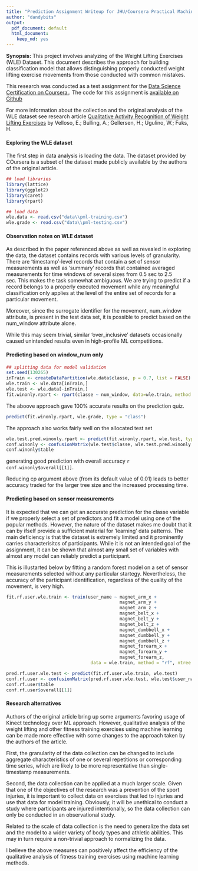 ```yaml
---
title: "Prediction Assignment Writeup for JHU/Coursera Practical Machine Learning Class"
author: "dandybits"
output:
  pdf_document: default
  html_document:
    keep_md: yes
---
```

**Synopsis:** This project involves analyzing of the Weight Lifting Exercises (WLE) Dataset. This document describes the approach for building classification model that allows distinguishing properly conducted weight lifting exercise movements from those conducted with common mistakes. 

This research was conducted as a test assignment for the [Data Science Certification on Coursera.](https://www.coursera.org/specializations/jhudatascienc). The code for this assignment is [available on Github](https://github.com/dandybits/ml4wle)  

For more information about the collection and the original analysis of the WLE dataset see research article [Qualitative Activity Recognition of Weight Lifting Exercises]( http://groupware.les.inf.puc-rio.br/har#weight_lifting_exercises#ixzz3ylUwfOl8) by Velloso, E.; Bulling, A.; Gellersen, H.; Ugulino, W.; Fuks, H. 

#### Exploring the WLE dataset 

The first step in data analysis is loading the data. The dataset provided by COursera is a subset of the dataset made publicly available by the authors of the original article. 

```r
## load libraries
library(lattice)
library(ggplot2)
library(caret)
library(rpart)

## load data 
wle.data <- read.csv("data\\pml-training.csv")
wle.grade <- read.csv("data\\pml-testing.csv")

```

#### Observation notes on WLE dataset 

As described in the paper referenced above as well as revealed in exploring the data, the dataset contains records with various levels of granularity. There are 'timestamp'-level records that contain a set of sensor measurements as well as 'summary' records that contained averaged measurements for time windows of several sizes from 0.5 sec to 2.5 sec. This makes the task somewhat ambiguous. We are trying to predict if a record belongs to a properly executed movement while any meaningful classification only applies at the level of the entire set of records for a particular movement.

Moreover, since the surrogate identifier for the movement, num_window attribute, is present in the test data set, it is possible to predict based on the num_window attribute alone.

While this may seem trivial, similar 'over_inclusive' datasets occasionally caused unintended results even in high-profile ML competitions.
 
#### Predicting based on window_num only 

```r
## splitting data for model validation
set.seed(130265)
inTrain <- createDataPartition(wle.data$classe, p = 0.7, list = FALSE)
wle.train <- wle.data[inTrain,]
wle.test <- wle.data[-inTrain,]
fit.winonly.rpart <- rpart(classe ~ num_window, data=wle.train, method = "class", cp = 0.0025)
```

The aboove approach gave 100% accurate results on the prediction quiz. 
```r
predict(fit.winonly.rpart, wle.grade, type = "class")
```

The approach also works fairly well on the allocated test set
```r
wle.test.pred.winonly.rpart <- predict(fit.winonly.rpart, wle.test, type = "class")
conf.winonly <- confusionMatrix(wle.test$classe, wle.test.pred.winonly.rpart)
conf.winonly$table
```
generating good prediction with overall accuracy `r conf.winonly$overall[[1]]`.

Reducing cp argument above (from its default value of 0.01) leads to better accuracy traded for the larger tree size and the increased processing time. 

#### Predicting based on sensor measurements
It is expected that we can get an accurate prediction for the classe variable if we properly select a set of predictors and fit a model using one of the popular methods. However, the nature of the dataset makes me doubt that it can by ifself provide a sufficient material for 'learning' data patterns. The main deficiency is that the dataset is extremely limited and it prominently carries characterisitcs of participants. While it is not an intended goal of the assignment, it can be shown that almost any small set of variables with almost any model can reliably predict a participant. 

This is illustarted below by fitting a random forest model on a set of sensor measurements selected without any particular startegy. Nevertheless, the accuracy of the participant identification, regardless of the quality of the movement, is very high. 
```r
fit.rf.user.wle.train <- train(user_name ~ magnet_arm_x + 
                                           magnet_arm_y + 
                                           magnet_arm_z + 
                                           magnet_belt_x + 
                                           magnet_belt_y + 
                                           magnet_belt_z + 
                                           magnet_dumbbell_x + 
                                           magnet_dumbbell_y + 
                                           magnet_dumbbell_z + 
                                           magnet_forearm_x + 
                                           magnet_forearm_y + 
                                           magnet_forearm_z, 
                                data = wle.train, method = "rf", ntree = 20)

pred.rf.user.wle.test <- predict(fit.rf.user.wle.train, wle.test)
conf.rf.user <- confusionMatrix(pred.rf.user.wle.test, wle.test$user_name)
conf.rf.user$table
conf.rf.user$overall[[1]]
```

#### Research alternatives 

Authors of the original article bring up some arguments favoring usage of Kinect technology over ML approach. However, qualitative analysis of the weight lifting and other fitness training exercises using machine learning can be made more effective with some changes to the approach taken by the authors of the article.

First, the granularity of the data collection can be changed to include aggregate characteristics of one or several repetitions or corresponding time series, which are likely to be more representative than single-timestamp measurements.

Second, the data collection can be applied at a much larger scale. Given that one of the objectives of the research was a prevention of the sport injuries, it is important to collect data on exercises that led to injuries and use that data for model training. Obviously, it will be unethical to conduct a study where participants are injured intentionally, so the data collection can only be conducted in an observational study.

Related to the scale of data collection is the need to generalize the data set and the model to a wider variety of body types and athletic abilities. This may in turn require a non-trivial approach to normalizing the data.

I believe the above measures can positively affect the efficiency of the qualitative analysis of fitness training exercises using machine learning methods.
